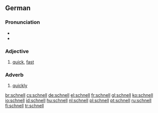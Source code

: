 ==German==

===Pronunciation===
*{{IPA|/ʃnɛl/|lang=de}}
*{{audio|De-at-schnell.ogg|audio (Austria)}}

===Adjective===
{{de-adj|comparative=schneller|superlative=schnellsten}}

# [[quick]], [[fast]]

===Adverb===
{{de-adv}}

# [[quickly]]

[[br:schnell]]
[[cs:schnell]]
[[de:schnell]]
[[el:schnell]]
[[fr:schnell]]
[[gl:schnell]]
[[ko:schnell]]
[[io:schnell]]
[[id:schnell]]
[[hu:schnell]]
[[nl:schnell]]
[[pl:schnell]]
[[pt:schnell]]
[[ru:schnell]]
[[fi:schnell]]
[[tr:schnell]]